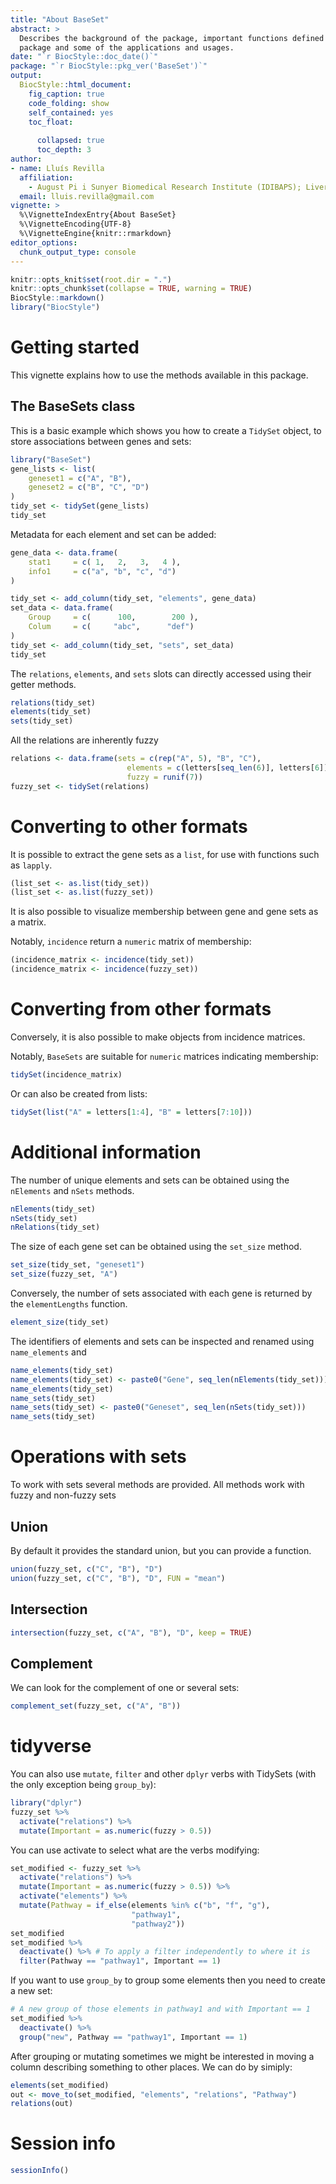 ```yaml
---
title: "About BaseSet"
abstract: >
  Describes the background of the package, important functions defined in the
  package and some of the applications and usages.
date: "`r BiocStyle::doc_date()`"
package: "`r BiocStyle::pkg_ver('BaseSet')`"
output:
  BiocStyle::html_document:
    fig_caption: true
    code_folding: show
    self_contained: yes
    toc_float:
      
      collapsed: true
      toc_depth: 3
author:
- name: Lluís Revilla
  affiliation: 
    - August Pi i Sunyer Biomedical Research Institute (IDIBAPS); Liver Unit, Hospital Clinic
  email: lluis.revilla@gmail.com
vignette: >
  %\VignetteIndexEntry{About BaseSet}
  %\VignetteEncoding{UTF-8}  
  %\VignetteEngine{knitr::rmarkdown}
editor_options: 
  chunk_output_type: console
---
```

```r
knitr::opts_knit$set(root.dir = ".")
knitr::opts_chunk$set(collapse = TRUE, warning = TRUE)
BiocStyle::markdown()
library("BiocStyle")
```

# Getting started

This vignette explains how to use the methods available in this package.


## The BaseSets class

This is a basic example which shows you how to create a `TidySet` object, to store associations between genes and sets:

```r
library("BaseSet")
gene_lists <- list(
    geneset1 = c("A", "B"),
    geneset2 = c("B", "C", "D")
)
tidy_set <- tidySet(gene_lists)
tidy_set
```

Metadata for each element and set can be added:

```r
gene_data <- data.frame(
    stat1     = c( 1,   2,   3,   4 ),
    info1     = c("a", "b", "c", "d")
)

tidy_set <- add_column(tidy_set, "elements", gene_data)
set_data <- data.frame(
    Group     = c(      100,        200 ),
    Colum     = c(     "abc",      "def")
)
tidy_set <- add_column(tidy_set, "sets", set_data)
tidy_set
```

The `relations`, `elements`, and `sets` slots can directly accessed using their getter methods.

```r
relations(tidy_set)
elements(tidy_set)
sets(tidy_set)
```

All the relations are inherently fuzzy

```r
relations <- data.frame(sets = c(rep("A", 5), "B", "C"),
                          elements = c(letters[seq_len(6)], letters[6]),
                          fuzzy = runif(7))
fuzzy_set <- tidySet(relations)
```


# Converting to other formats

It is possible to extract the gene sets as a `list`, for use with functions such as `lapply`.

```r
(list_set <- as.list(tidy_set))
(list_set <- as.list(fuzzy_set))
```

It is also possible to visualize membership between gene and gene sets as a matrix.

Notably, `incidence` return a `numeric` matrix of membership:

```r
(incidence_matrix <- incidence(tidy_set))
(incidence_matrix <- incidence(fuzzy_set))
```


# Converting from other formats

Conversely, it is also possible to make objects from incidence matrices.

Notably, `BaseSets` are suitable for `numeric` matrices indicating membership:

```r
tidySet(incidence_matrix)
```

Or can also be created from lists:
```r
tidySet(list("A" = letters[1:4], "B" = letters[7:10]))
```

# Additional information

The number of unique elements and sets can be obtained using the `nElements` and `nSets` methods.

```r
nElements(tidy_set)
nSets(tidy_set)
nRelations(tidy_set)
```

The size of each gene set can be obtained using the `set_size` method.

```r
set_size(tidy_set, "geneset1")
set_size(fuzzy_set, "A")
```

Conversely, the number of sets associated with each gene is returned by the `elementLengths` function.

```r
element_size(tidy_set)
```

The identifiers of elements and sets can be inspected and renamed using `name_elements` and 

```r
name_elements(tidy_set)
name_elements(tidy_set) <- paste0("Gene", seq_len(nElements(tidy_set)))
name_elements(tidy_set)
name_sets(tidy_set)
name_sets(tidy_set) <- paste0("Geneset", seq_len(nSets(tidy_set)))
name_sets(tidy_set)
```

# Operations with sets

To work with sets several methods are provided. All methods work with fuzzy and non-fuzzy sets

## Union

By default it provides the standard union, but you can provide a function.
```r
union(fuzzy_set, c("C", "B"), "D")
union(fuzzy_set, c("C", "B"), "D", FUN = "mean")
```

## Intersection


```r
intersection(fuzzy_set, c("A", "B"), "D", keep = TRUE)
```

## Complement

We can look for the complement of one or several sets:
```r
complement_set(fuzzy_set, c("A", "B"))
```

# tidyverse

You can also use `mutate`, `filter` and other `dplyr` verbs with TidySets (with the only exception being `group_by`):

```r
library("dplyr")
fuzzy_set %>% 
  activate("relations") %>% 
  mutate(Important = as.numeric(fuzzy > 0.5))
```

You can use activate to select what are the verbs modifying:

```r
set_modified <- fuzzy_set %>% 
  activate("relations") %>% 
  mutate(Important = as.numeric(fuzzy > 0.5)) %>% 
  activate("elements") %>% 
  mutate(Pathway = if_else(elements %in% c("b", "f", "g"), 
                           "pathway1", 
                           "pathway2"))
set_modified
set_modified %>% 
  deactivate() %>% # To apply a filter independently to where it is
  filter(Pathway == "pathway1", Important == 1)
```

If you want to use `group_by` to group some elements then you need to create a 
new set:

```r
# A new group of those elements in pathway1 and with Important == 1
set_modified %>% 
  deactivate() %>% 
  group("new", Pathway == "pathway1", Important == 1)
```

After grouping or mutating sometimes we might be interested in moving a column describing something to other places. We can do by simiply:

```r
elements(set_modified)
out <- move_to(set_modified, "elements", "relations", "Pathway")
relations(out)
```

# Session info {.unnumbered}

```r
sessionInfo()
```
